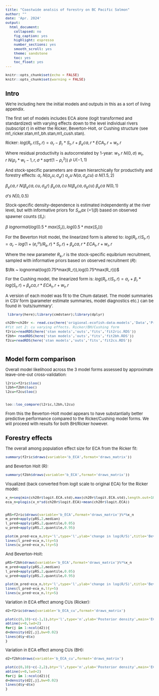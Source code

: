 ```yaml
---
title: "Coastwide analsis of forestry on BC Pacific Salmon"
author: ""
date: 'Apr. 2024'
output:
  html_document:
    collapsed: no
    fig_caption: yes
    highlight: espresso
    number_sections: yes
    smooth_scroll: yes
    theme: sandstone
    toc: yes
    toc_float: yes
---
```

```{=html}
<style type="text/css">

body{ /* Normal  */
      font-size: 13px;
  }
td {  /* Table  */
  font-size: 13px;
}
h1.title {
  font-size: 24px;
  color: Black;
}
h1 { /* Header 1 */
  font-size: 19px;
  color: Black;
}
h2 { /* Header 2 */
    font-size: 15px;
  color: Black;
}
h3 { /* Header 3 */
    font-size: 15px;
  color: Black;
}
</style>
```

```r
knitr::opts_chunk$set(echo = FALSE)
knitr::opts_chunk$set(warning = FALSE)
```

# Intro

We're including here the initial models and outputs in this as a sort of living appendix.

The first set of models includes ECA alone (logit transformed and standardized) with varying effects down to the level individual rivers (subscript r) in either the Ricker, Beverton-Holt, or Cushing structure (see m1_ricker.stan,m1_bh.stan,m1_cush.stan).

Ricker:
  $log(R_t,r/S_t,r) = \alpha_r - \beta_r*S_t,r + \beta_eca,r*ECA_t,r + w_t,r$

Where residual productivity is autocorrelated by 1-year:
  $w_1,r ~ N(0,\sigma)$
  $w_t,r ~ N(\rho_r*w_t-1,r,\sigma*sqrt(1-\rho_r^2))$
  $\rho ~ U(-1,1)$

And stock-specific parameters are drawn hierarchically for productivity and forestry effects:
  $\alpha_r ~ N(\alpha_cu, \sigma_ar)$
  $\alpha_cu ~ N(\alpha, \sigma_acu)$
  $\alpha ~ N(1.5,2)$
  
  $\beta_eca,r ~ N(\beta_eca,cu, \sigma_br)$
  $\beta_eca,cu ~ N(\beta_eca, \sigma_bcu)$
  $\beta_eca ~ N(0,1)$

 $\sigma 's ~ N[0,0.5)$
 
Stock-specific density-dependence is estimated independently at the river level, but with informative priors for $S_max$ (=$1/\beta$) based on observed spawner counts ($S_r$):

$\beta ~ lognormal(log(0.5*max(S_r)),log(0.5*max(S_r)))$

For the Beverton Holt model, the linearized form is altered to:
 $log(R_t,r/S_t,r) = \alpha_r - log(1+(e^\alpha_r)/R_k,r)*S_t,r) + \beta_eca,r*ECA_t,r + w_t,r$

Where the new parameter $R_k,r$ is the stock-specific equibrium recruitment, sampled with informative priors based on observed recruitment ($R$):

$\Rk ~ lognormal(log(0.75*max(R_r)),log(0.75*max(R_r)))$

For the Cushing model, the linearized form is:
 $log(R_t,r/S_t,r) = \alpha_r + \beta_r*log(S_t,r) + \beta_eca,r*ECA_t,r + w_t,r$

A version of each model was fit to the Chum dataset. The model summaries in CSV form (parameter estimate summaries, model diagnostics etc.) can be found in 'outs/summary'.

```r
 library(here);library(cmdstanr);library(dplyr)

ch20r=ch20r <- read.csv(here('origional-ecofish-data-models','Data','Processed','chum_SR_20_hat_yr_reduced_VRI90.csv'))
#fit set 2: cu varying effects. Ricker/BH/Cushing form
f2ric=readRDS(here('stan models','outs','fits','fit2ric.RDS'))
f2bh= readRDS(here('stan models','outs','fits','fit2bh.RDS'))
f2cu=readRDS(here('stan models','outs','fits','fit2cs.RDS'))
    
```

# Model form comparison

Overall model likelihood across the 3 model forms assessed by approximate leave-one-out cross-validation:

```r
l2ric=f2ric$loo()
l2bh=f2bh$loo()
l2cu=f2cu$loo()


loo::loo_compare(l2ric,l2bh,l2cu)
```

From this the Beverton-Holt model appears to have substantially better predictive performance compared to the Ricker/Cushing model forms. We will proceed with results for both BH/Ricker however.


# Forestry effects


The overall among population effect size for ECA from the Ricker fit:

```r
summary(f2ric$draws(variable='b_ECA',format='draws_matrix'))
```

and Beverton Holt (R):

```r
summary(f2bh$draws(variable='b_ECA',format='draws_matrix'))
```

Visualized (back converted from logit scale to original ECA) for the Ricker model:

```r
x_n=seq(min(ch20r$logit.ECA.std),max(ch20r$logit.ECA.std),length.out=100)
eca_n=plogis(x_n*sd(ch20r$logit.ECA)+mean(ch20r$logit.ECA))


pRS=f2ric$draws(variable='b_ECA',format='draws_matrix')%*%x_n
m_pred=apply(pRS,2,median)
l_pred=apply(pRS,2,quantile,0.05)
u_pred=apply(pRS,2,quantile,0.95)

plot(m_pred~eca_n,bty='l',type='l',ylab='change in log(R/S)',title='Beverton-Holt',ylim=c(-0.5,0.3))
lines(l_pred~eca_n,lty=5)
lines(u_pred~eca_n,lty=5)

```

And Beverton-Holt:

```r
pRS=f2bh$draws(variable='b_ECA',format='draws_matrix')%*%x_n
m_pred=apply(pRS,2,median)
l_pred=apply(pRS,2,quantile,0.05)
u_pred=apply(pRS,2,quantile,0.95)

plot(m_pred~eca_n,bty='l',type='l',ylab='change in log(R/S)',title='Beverton-Holt',ylim=c(-0.5,0.3))
lines(l_pred~eca_n,lty=5)
lines(u_pred~eca_n,lty=5)
```

Variation in ECA effect among CUs (Ricker):
```r
d2=f2ric$draws(variable='b_ECA_cu',format='draws_matrix')

plot(c(0,10)~c(-1,1),bty='l',type='n',ylab='Posterior density',main='ECA effect sizes by CU (Ricker)',ylim=c(0,10),yaxt='n',xlab='Standardized coefficients')
abline(v=0,lwd=2)
for(j in 1:ncol(d2)){
d=density(d2[,j],bw=0.02)
lines(d$y~d$x)
}

```

Variation in ECA effect among CUs (BH):
```r
d2=f2bh$draws(variable='b_ECA_cu',format='draws_matrix')

plot(c(0,10)~c(-2,2),bty='l',type='n',ylab='Posterior density',main='ECA effect sizes by CU (BH)',ylim=c(0,10),yaxt='n',xlab='Standardized coefficients')
abline(v=0,lwd=2)
for(j in 1:ncol(d2)){
d=density(d2[,j],bw=0.02)
lines(d$y~d$x)
}

```

